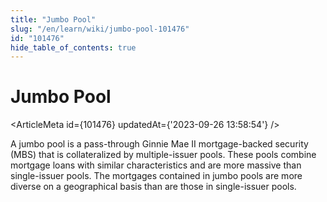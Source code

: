 ```yaml
---
title: "Jumbo Pool"
slug: "/en/learn/wiki/jumbo-pool-101476"
id: "101476"
hide_table_of_contents: true
---
```



# Jumbo Pool

<ArticleMeta id={101476} updatedAt={'2023-09-26 13:58:54'} />
<div className='border-solid border-b border-t-0 my-4 border-[var(--ifm-color-gray-300)]' />

A jumbo pool is a pass-through Ginnie Mae II mortgage-backed security (MBS) that is collateralized by multiple-issuer pools. These pools combine mortgage loans with similar characteristics and are more massive than single-issuer pools. The mortgages contained in jumbo pools are more diverse on a geographical basis than are those in single-issuer pools.
